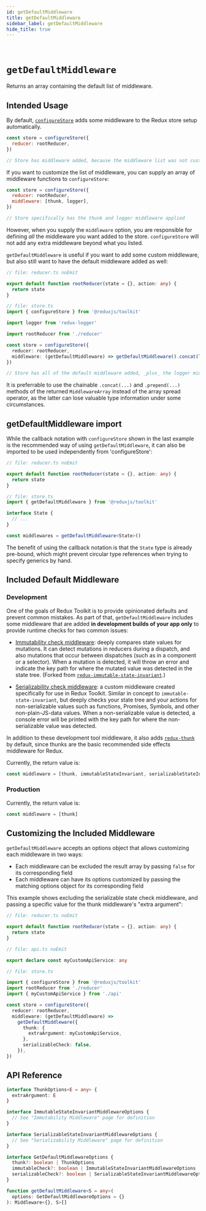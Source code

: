 ```yaml
---
id: getDefaultMiddleware
title: getDefaultMiddleware
sidebar_label: getDefaultMiddleware
hide_title: true
---
```


&nbsp;

# `getDefaultMiddleware`

Returns an array containing the default list of middleware.

## Intended Usage

By default, [`configureStore`](./configureStore.mdx) adds some middleware to the Redux store setup automatically.

```js
const store = configureStore({
  reducer: rootReducer,
})

// Store has middleware added, because the middleware list was not customized
```

If you want to customize the list of middleware, you can supply an array of middleware functions to `configureStore`:

```js
const store = configureStore({
  reducer: rootReducer,
  middleware: [thunk, logger],
})

// Store specifically has the thunk and logger middleware applied
```

However, when you supply the `middleware` option, you are responsible for defining _all_ the middleware you want added
to the store. `configureStore` will not add any extra middleware beyond what you listed.

`getDefaultMiddleware` is useful if you want to add some custom middleware, but also still want to have the default
middleware added as well:

```ts
// file: reducer.ts noEmit

export default function rootReducer(state = {}, action: any) {
  return state
}

// file: store.ts
import { configureStore } from '@reduxjs/toolkit'

import logger from 'redux-logger'

import rootReducer from './reducer'

const store = configureStore({
  reducer: rootReducer,
  middleware: (getDefaultMiddleware) => getDefaultMiddleware().concat(logger),
})

// Store has all of the default middleware added, _plus_ the logger middleware
```

It is preferrable to use the chainable `.concat(...)` and `.prepend(...)` methods of the returned `MiddlewareArray` instead of the array spread operator, as the latter can lose valuable type information under some circumstances.

## getDefaultMiddleware import

While the callback notation with `configureStore` shown in the last example is the recommended way of using `getDefaultMiddleware`, it can also be imported to be used independently from 'configureStore':

```ts
// file: reducer.ts noEmit

export default function rootReducer(state = {}, action: any) {
  return state
}

// file: store.ts
import { getDefaultMiddleware } from '@reduxjs/toolkit'

interface State {
  // ...
}

const middlewares = getDefaultMiddleware<State>()
```

The benefit of using the callback notation is that the `State` type is already pre-bound, which might prevent circular type references when trying to specify generics by hand.

## Included Default Middleware

### Development

One of the goals of Redux Toolkit is to provide opinionated defaults and prevent common mistakes. As part of that,
`getDefaultMiddleware` includes some middleware that are added **in development builds of your app only** to
provide runtime checks for two common issues:

- [Immutability check middleware](./immutabilityMiddleware.mdx): deeply compares
  state values for mutations. It can detect mutations in reducers during a dispatch, and also mutations that occur between
  dispatches (such as in a component or a selector). When a mutation is detected, it will throw an error and indicate the key
  path for where the mutated value was detected in the state tree. (Forked from [`redux-immutable-state-invariant`](https://github.com/leoasis/redux-immutable-state-invariant).)

- [Serializability check middleware](./serializabilityMiddleware.mdx): a custom middleware created specifically for use in Redux Toolkit. Similar in
  concept to `immutable-state-invariant`, but deeply checks your state tree and your actions for non-serializable values
  such as functions, Promises, Symbols, and other non-plain-JS-data values. When a non-serializable value is detected, a
  console error will be printed with the key path for where the non-serializable value was detected.

In addition to these development tool middleware, it also adds [`redux-thunk`](https://github.com/reduxjs/redux-thunk)
by default, since thunks are the basic recommended side effects middleware for Redux.

Currently, the return value is:

```js
const middleware = [thunk, immutableStateInvariant, serializableStateInvariant]
```

### Production

Currently, the return value is:

```js
const middleware = [thunk]
```

## Customizing the Included Middleware

`getDefaultMiddleware` accepts an options object that allows customizing each middleware in two ways:

- Each middleware can be excluded the result array by passing `false` for its corresponding field
- Each middleware can have its options customized by passing the matching options object for its corresponding field

This example shows excluding the serializable state check middleware, and passing a specific value for the thunk
middleware's "extra argument":

```ts
// file: reducer.ts noEmit

export default function rootReducer(state = {}, action: any) {
  return state
}

// file: api.ts noEmit

export declare const myCustomApiService: any

// file: store.ts

import { configureStore } from '@reduxjs/toolkit'
import rootReducer from './reducer'
import { myCustomApiService } from './api'

const store = configureStore({
  reducer: rootReducer,
  middleware: (getDefaultMiddleware) =>
    getDefaultMiddleware({
      thunk: {
        extraArgument: myCustomApiService,
      },
      serializableCheck: false,
    }),
})
```

## API Reference

```ts no-transpile
interface ThunkOptions<E = any> {
  extraArgument: E
}

interface ImmutableStateInvariantMiddlewareOptions {
  // See "Immutability Middleware" page for definition
}

interface SerializableStateInvariantMiddlewareOptions {
  // See "Serializability Middleware" page for definition
}

interface GetDefaultMiddlewareOptions {
  thunk?: boolean | ThunkOptions
  immutableCheck?: boolean | ImmutableStateInvariantMiddlewareOptions
  serializableCheck?: boolean | SerializableStateInvariantMiddlewareOptions
}

function getDefaultMiddleware<S = any>(
  options: GetDefaultMiddlewareOptions = {}
): Middleware<{}, S>[]
```
